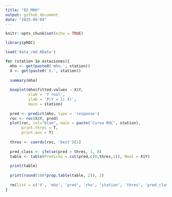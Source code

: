 ```yaml
---
title: "02_MHO"
output: github_document
date: "2025-09-09"
---
```


```r
knitr::opts_chunk$set(echo = TRUE)
```

```r
library(pROC)

load('data_rmd.RData')

for (station in estaciones){
  mho <- get(paste0('mho.', station))
  X <- get(paste0('X.', station))
  
  summary(mho)
  
  boxplot(mho$fitted.values ~ X$Y,
          xlab = 'Y real',
          ylab = 'P(Y = 1| X)',
          main = station)
  
  pred <- predict(mho, type = 'response')
  roc <- roc(X$Y, pred)
  plot(roc, col="blue", main = paste('Curva ROC', station), 
       print.thres = T,
       print.auc = T)
    
  thres <- coords(roc, 'best')[1]
  
  pred_class <- ifelse(pred > thres, 1, 0)
  table <- table(Predicho = cut(pred,c(0,thres,1)), Real = X$Y)
  
  print(table)
  
  print(round(100*prop.table(table, 2)), 2)
  
  rm(list = c('X', 'mho', 'pred', 'rho', 'station', 'thres', 'pred_class', 'table'))
}

```
